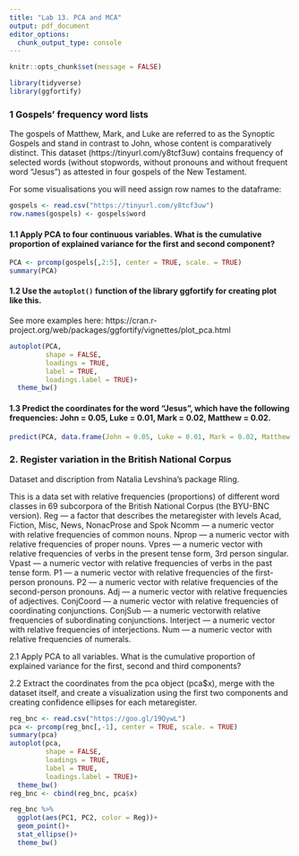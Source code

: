 ```yaml
---
title: "Lab 13. PCA and MCA"
output: pdf_document
editor_options:
  chunk_output_type: console
---
```


```r
knitr::opts_chunk$set(message = FALSE)
```

```r
library(tidyverse)
library(ggfortify)
```

### 1 Gospels' frequency word lists 

The gospels of Matthew, Mark, and Luke are referred to as the Synoptic Gospels and stand in contrast to John, whose content is comparatively distinct. This dataset (https://tinyurl.com/y8tcf3uw) contains frequency of selected words (without stopwords, without pronouns and without frequent word "Jesus") as attested in four gospels of the New Testament.

For some visualisations you will need assign row names to the dataframe:

```r
gospels <- read.csv("https://tinyurl.com/y8tcf3uw")
row.names(gospels) <- gospels$word
```

#### 1.1 Apply PCA to four continuous variables. What is the cumulative proportion of explained variance for the first and second component?

```r
PCA <- prcomp(gospels[,2:5], center = TRUE, scale. = TRUE)
summary(PCA)
```

#### 1.2 Use the `autoplot()` function of the library ggfortify for creating plot like this. 
See more examples here: https://cran.r-project.org/web/packages/ggfortify/vignettes/plot_pca.html

```r
autoplot(PCA,
         shape = FALSE,
         loadings = TRUE,
         label = TRUE,
         loadings.label = TRUE)+
  theme_bw()
```

#### 1.3 Predict the coordinates for the word "Jesus", which have the following frequencies: John = 0.05, Luke = 0.01, Mark = 0.02, Matthew = 0.02.

```r
predict(PCA, data.frame(John = 0.05, Luke = 0.01, Mark = 0.02, Matthew = 0.02))
```


### 2. Register variation in the British National Corpus

Dataset and discription from Natalia Levshina’s package Rling. 

This is a data set with relative frequencies (proportions) of different word classes in 69 subcorpora of the British National Corpus (the BYU-BNC version).
    Reg — a factor that describes the metaregister with levels Acad, Fiction, Misc, News, NonacProse and Spok
    Ncomm — a numeric vector with relative frequencies of common nouns.
    Nprop — a numeric vector with relative frequencies of proper nouns.
    Vpres — a numeric vector with relative frequencies of verbs in the present tense form, 3rd person singular.
    Vpast — a numeric vector with relative frequencies of verbs in the past tense form.
    P1 — a numeric vector with relative frequencies of the first-person pronouns.
    P2 — a numeric vector with relative frequencies of the second-person pronouns.
    Adj — a numeric vector with relative frequencies of adjectives.
    ConjCoord — a numeric vector with relative frequencies of coordinating conjunctions.
    ConjSub — a numeric vectorwith relative frequencies of subordinating conjunctions.
    Interject — a numeric vector with relative frequencies of interjections.
    Num — a numeric vector with relative frequencies of numerals.

2.1 Apply PCA to all variables. What is the cumulative proportion of explained variance for the first, second and third components?

2.2 Extract the coordinates from the pca object (pca$x), merge with the dataset itself, and create a visualization using the first two components and creating confidence ellipses for each metaregister.

```r
reg_bnc <- read.csv("https://goo.gl/19QywL")
pca <- prcomp(reg_bnc[,-1], center = TRUE, scale. = TRUE)
summary(pca)
autoplot(pca,
         shape = FALSE,
         loadings = TRUE,
         label = TRUE,
         loadings.label = TRUE)+
  theme_bw()
reg_bnc <- cbind(reg_bnc, pca$x)

reg_bnc %>% 
  ggplot(aes(PC1, PC2, color = Reg))+
  geom_point()+
  stat_ellipse()+
  theme_bw()
```
